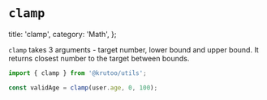 # `clamp`

  title: 'clamp',
  category: 'Math',
};

`clamp` takes 3 arguments - target number, lower bound and upper bound.
It returns closest number to the target between bounds.

```ts
import { clamp } from '@krutoo/utils';

const validAge = clamp(user.age, 0, 100);
```
